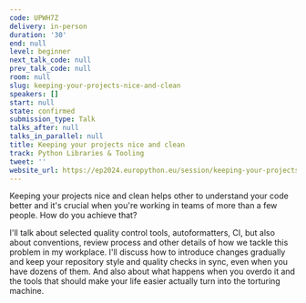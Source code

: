 ```yaml
---
code: UPWH7Z
delivery: in-person
duration: '30'
end: null
level: beginner
next_talk_code: null
prev_talk_code: null
room: null
slug: keeping-your-projects-nice-and-clean
speakers: []
start: null
state: confirmed
submission_type: Talk
talks_after: null
talks_in_parallel: null
title: Keeping your projects nice and clean
track: Python Libraries & Tooling
tweet: ''
website_url: https://ep2024.europython.eu/session/keeping-your-projects-nice-and-clean
---
```


Keeping your projects nice and clean helps other to understand your code better and it's crucial when you're working in teams of more than a few people. How do you achieve that?

I'll talk about selected quality control tools, autoformatters, CI, but also about conventions, review process and other details of how we tackle this problem in my workplace. I'll discuss how to introduce changes gradually and keep your repository style and quality checks in sync, even when you have dozens of them. And also about what happens when you overdo it and the tools that should make your life easier actually turn into the torturing machine.
